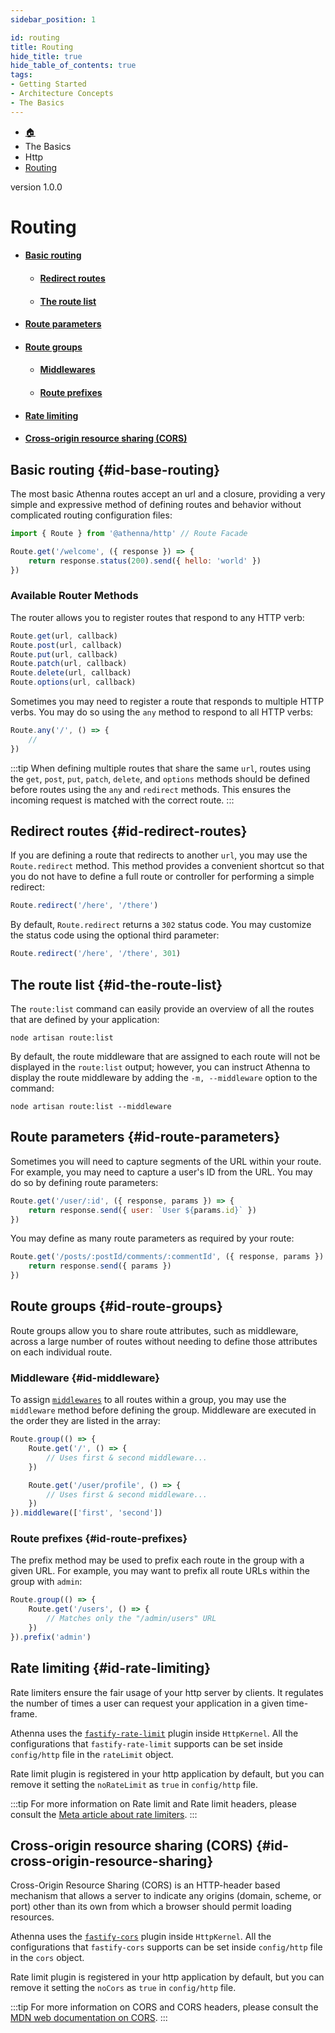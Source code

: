 ```yaml
---
sidebar_position: 1

id: routing
title: Routing
hide_title: true
hide_table_of_contents: true
tags:
- Getting Started
- Architecture Concepts
- The Basics
---
```


<nav aria-label="breadcrumbs">
    <ul class="breadcrumbs">
        <li class="breadcrumbs__item">
            <a class="breadcrumbs__link" href="/">🏠</a>
        </li>
        <li class="breadcrumbs__item">
            <a class="breadcrumbs__link">The Basics</a>
        </li>
        <li class="breadcrumbs__item">
            <a class="breadcrumbs__link">Http</a>
        </li>
        <li class="breadcrumbs__item">
            <a class="breadcrumbs__link" href="/docs/the-basics/http/routing">Routing</a>
        </li>
    </ul>
</nav>

<span class="badge badge--secondary margin-top-bot">version 1.0.0</span>

# Routing

- #### [Basic routing](#id-basic-routing)
  - #### [Redirect routes](#id-redirect-routes)
  - #### [The route list](#id-the-route-list)
- #### [Route parameters](#id-route-parameters)
- #### [Route groups](#id-route-groups)
  - #### [Middlewares](#id-middlewares)
  - #### [Route prefixes](#id-route-prefixes)
- #### [Rate limiting](#id-rate-limiting)
- #### [Cross-origin resource sharing (CORS)](#id-cross-origin-resource-sharing)

## Basic routing {#id-base-routing}

The most basic Athenna routes accept an url and a closure, providing a very simple and expressive method of defining
routes and behavior without complicated routing configuration files:

```javascript
import { Route } from '@athenna/http' // Route Facade

Route.get('/welcome', ({ response }) => {
    return response.status(200).send({ hello: 'world' })
})
```

### Available Router Methods

The router allows you to register routes that respond to any HTTP verb:

```javascript
Route.get(url, callback)
Route.post(url, callback)
Route.put(url, callback)
Route.patch(url, callback)
Route.delete(url, callback)
Route.options(url, callback)
```

Sometimes you may need to register a route that responds to multiple HTTP verbs. You may do so using the `any` method to
respond to all HTTP verbs:

```javascript
Route.any('/', () => {
    //
})
```

:::tip
When defining multiple routes that share the same `url`, routes using the `get`, `post`, `put`, `patch`, `delete`, and
`options` methods should be defined before routes using the `any` and `redirect` methods. This ensures the incoming
request is matched with the correct route.
:::

## Redirect routes {#id-redirect-routes}

If you are defining a route that redirects to another `url`, you may use the `Route.redirect` method. This method provides
a convenient shortcut so that you do not have to define a full route or controller for performing a simple redirect:

```javascript
Route.redirect('/here', '/there')
```

By default, `Route.redirect` returns a `302` status code. You may customize the status code using the optional third
parameter:

```javascript
Route.redirect('/here', '/there', 301)
```

## The route list {#id-the-route-list}

The `route:list` command can easily provide an overview of all the routes that are defined by your application:

```shell
node artisan route:list
```

By default, the route middleware that are assigned to each route will not be displayed in the `route:list` output;
however, you can instruct Athenna to display the route middleware by adding the `-m, --middleware` option to the command:

```shell
node artisan route:list --middleware
```

## Route parameters {#id-route-parameters}

Sometimes you will need to capture segments of the URL within your route. For example, you may need to capture a
user's ID from the URL. You may do so by defining route parameters:

```javascript
Route.get('/user/:id', ({ response, params }) => {
    return response.send({ user: `User ${params.id}` })
})
```

You may define as many route parameters as required by your route:

```javascript
Route.get('/posts/:postId/comments/:commentId', ({ response, params }) => {
    return response.send({ params })
})
```

## Route groups {#id-route-groups}

Route groups allow you to share route attributes, such as middleware, across a large number of routes without needing
to define those attributes on each individual route.

### Middleware {#id-middleware}

To assign [`middlewares`](/docs/the-basics/http/middlewares) to all routes within a group, you may use the `middleware`
method before defining the group. Middleware are executed in the order they are listed in the array:

```javascript
Route.group(() => {
    Route.get('/', () => {
        // Uses first & second middleware...
    })

    Route.get('/user/profile', () => {
        // Uses first & second middleware...
    })
}).middleware(['first', 'second'])
```

### Route prefixes {#id-route-prefixes}

The prefix method may be used to prefix each route in the group with a given URL. For example, you may want to prefix
all route URLs within the group with `admin`:

```javascript
Route.group(() => {
    Route.get('/users', () => {
        // Matches only the "/admin/users" URL
    })
}).prefix('admin')
```

## Rate limiting {#id-rate-limiting}

Rate limiters ensure the fair usage of your http server by clients. It regulates the number of times a user can request
your application in a given time-frame.

Athenna uses the [`fastify-rate-limit`](https://github.com/fastify/fastify-rate-limit) plugin inside `HttpKernel`. All
the configurations that `fastify-rate-limit` supports can be set inside `config/http` file in the `rateLimit` object.

Rate limit plugin is registered in your http application by default, but you can remove it setting the `noRateLimit` as
`true` in `config/http` file.

:::tip
For more information on Rate limit and Rate limit headers, please consult the
[Meta article about rate limiters](https://developers.facebook.com/docs/graph-api/overview/rate-limiting/).
:::

## Cross-origin resource sharing (CORS) {#id-cross-origin-resource-sharing}

Cross-Origin Resource Sharing (CORS) is an HTTP-header based mechanism that allows a server to indicate any origins
(domain, scheme, or port) other than its own from which a browser should permit loading resources.

Athenna uses the [`fastify-cors`](https://github.com/fastify/fastify-cors) plugin inside `HttpKernel`. All the configurations
that `fastify-cors` supports can be set inside `config/http` file in the `cors` object.

Rate limit plugin is registered in your http application by default, but you can remove it setting the `noCors` as
`true` in `config/http` file.

:::tip
For more information on CORS and CORS headers, please consult the
[MDN web documentation on CORS](https://developer.mozilla.org/en-US/docs/Web/HTTP/CORS).
:::
